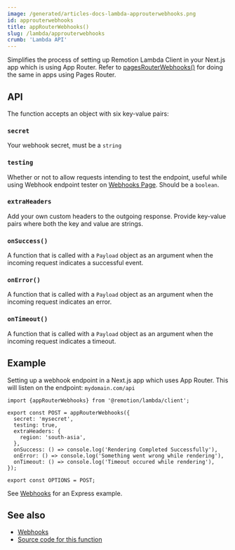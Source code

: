 ```yaml
---
image: /generated/articles-docs-lambda-approuterwebhooks.png
id: approuterwebhooks
title: appRouterWebhooks()
slug: /lambda/approuterwebhooks
crumb: 'Lambda API'
---
```


Simplifies the process of setting up Remotion Lambda Client in your Next.js app which is using App Router. Refer to [pagesRouterWebhooks()](/docs/lambda/pagerouterwebhooks) for doing the same in apps using Pages Router.

## API

The function accepts an object with six key-value pairs:

### `secret`

Your webhook secret, must be a `string`

### `testing`

Whether or not to allow requests intending to test the endpoint, useful while using Webhook endpoint tester on [Webhooks Page](/docs/lambda/webhooks). Should be a `boolean`.

### `extraHeaders`

Add your own custom headers to the outgoing response. Provide key-value pairs where both the key and value are strings.

### `onSuccess()`

A function that is called with a `Payload` object as an argument when the incoming request indicates a successful event.

### `onError()`

A function that is called with a `Payload` object as an argument when the incoming request indicates an error.

### `onTimeout()`

A function that is called with a `Payload` object as an argument when the incoming request indicates a timeout.

## Example

Setting up a webhook endpoint in a Next.js app which uses App Router. This will listen on the endpoint: `mydomain.com/api`

```tsx twoslash title="app/api/route.ts"
import {appRouterWebhooks} from '@remotion/lambda/client';

export const POST = appRouterWebhooks({
  secret: 'mysecret',
  testing: true,
  extraHeaders: {
    region: 'south-asia',
  },
  onSuccess: () => console.log('Rendering Completed Successfully'),
  onError: () => console.log('Something went wrong while rendering'),
  onTimeout: () => console.log('Timeout occured while rendering'),
});

export const OPTIONS = POST;
```

See [Webhooks](/docs/lambda/webhooks) for an Express example.

## See also

- [Webhooks](/docs/lambda/webhooks)
- [Source code for this function](https://github.com/remotion-dev/remotion/blob/main/packages/lambda/src/simplifiers/index.ts)
